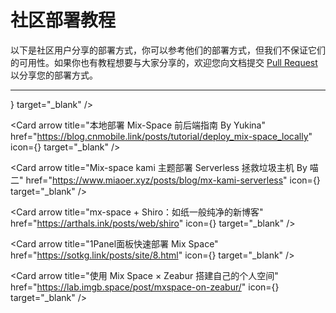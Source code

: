 # 社区部署教程

以下是社区用户分享的部署方式，你可以参考他们的部署方式，但我们不保证它们的可用性。如果你也有教程想要与大家分享的，欢迎您向文档提交 [Pull Request](https://github.com/mx-space/docs/pulls) 以分享您的部署方式。

---


<Cards num={3}>
<Card arrow title="BiliBili 教程 By 喵二" href="https://www.bilibili.com/video/BV14N4y137ZW/" icon={<RiBilibiliFill />} target="_blank" />

<Card
  arrow
  title="本地部署 Mix-Space 前后端指南 By Yukina"
  href="https://blog.cnmobile.link/posts/tutorial/deploy_mix-space_locally"
  icon={<UilFileAlt />}
  target="_blank"
/>

<Card
  arrow
  title="Mix-space kami 主题部署 Serverless 拯救垃圾主机 By 喵二"
  href="https://www.miaoer.xyz/posts/blog/mx-kami-serverless"
  icon={<UilFileAlt />}
  target="_blank"
/>

<Card
  arrow
  title="mx-space + Shiro：如纸一般纯净的新博客"
  href="https://arthals.ink/posts/web/shiro"
  icon={<UilFileAlt />}
  target="_blank"
/>

<Card
  arrow
  title="1Panel面板快速部署 Mix Space"
  href="https://sotkg.link/posts/site/8.html"
  icon={<UilFileAlt />}
  target="_blank"
/>

<Card
  arrow
  title="使用 Mix Space × Zeabur 搭建自己的个人空间"
  href="https://lab.imgb.space/post/mxspace-on-zeabur/"
  icon={<UilFileAlt />}
  target="_blank"
/>

</Cards>
